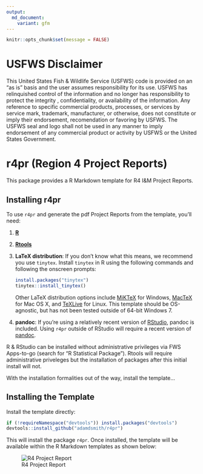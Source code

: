 ```yaml
---
output:
  md_document:
    variant: gfm
---
```


```r
knitr::opts_chunk$set(message = FALSE)
```


# USFWS Disclaimer
This United States Fish & Wildlife Service (USFWS) code is provided on an "as is" basis and the user assumes responsibility for its use.  USFWS has relinquished control of the information and no longer has responsibility to protect the integrity , confidentiality, or availability of the information.  Any reference to specific commercial products, processes, or services by service mark, trademark, manufacturer, or otherwise, does not constitute or imply their endorsement, recomendation or favoring by USFWS.  The USFWS seal and logo shall not be used in any manner to imply endorsement of any commercial product or activity by USFWS or the United States Government. 

# r4pr (Region 4 Project Reports)

This package provides a R Markdown template for R4 I&M Project Reports.

## Installing r4pr

To use `r4pr` and generate the pdf Project Reports from the template, you'll need:

1. **[R](https://www.r-project.org/)**
1. **[Rtools](https://cran.r-project.org/bin/windows/Rtools/)**
1. **LaTeX distribution**: If you don't know what this means, we recommend you use `tinytex`. Install `tinytex` in R using the following commands and following the onscreen prompts: 

    ```r
    install.packages("tinytex")
    tinytex::install_tinytex()
    ```
    
    Other LaTeX distribution options include [MiKTeX](http://miktex.org/download) for Windows,
    [MacTeX](https://tug.org/mactex/mactex-download.html) for Mac OS X, and
    [TeXLive](https://www.tug.org/texlive/doc/texlive-en/texlive-en.html#x1-140003) for Linux. This template should be OS-agnostic, but has
    not been tested outside of 64-bit Windows 7.
    
1. **pandoc**: If you're using a relatively recent version of [RStudio](https://www.rstudio.com/products/rstudio/download/preview/), pandoc is included.  Using `r4pr` outside of RStudio will require a recent version of [pandoc](http://pandoc.org/installing.html).

R & RStudio can be installed without administrative privileges via FWS Apps-to-go (search for "R Statistical Package"). Rtools will require administrative priveleges but the installation of packages after this initial install will not.

With the installation formalities out of the way, install the template...

## Installing the Template

Install the template directly:

```r
if (!requireNamespace("devtools")) install.packages("devtools")
devtools::install_github("adamdsmith/r4pr")
```

This will install the package `r4pr`. Once installed, the template will be available within the R Markdown templates as shown below:

![R4 Project Report](https://i.imgur.com/oDqfOdh.png)
